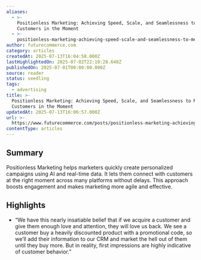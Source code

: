 ```yaml
---
aliases:
  - >-
    Positionless Marketing: Achieving Speed, Scale, and Seamlessness to Meet
    Customers in the Moment
  - >-
    positionless-marketing-achieving-speed-scale-and-seamlessness-to-meet-customers-in-the-moment
author: futurecommerce.com
category: articles
createdAt: 2025-07-13T16:04:58.000Z
lastHighlightedOn: 2025-07-02T22:10:28.648Z
publishedOn: 2025-07-01T00:00:00.000Z
source: reader
status: seedling
tags:
  - advertising
title: >-
  Positionless Marketing: Achieving Speed, Scale, and Seamlessness to Meet
  Customers in the Moment
updatedAt: 2025-07-13T16:06:57.000Z
url: >-
  https://www.futurecommerce.com/posts/positionless-marketing-achieving-speed-scale-and-seamlessness-to-meet-customers-in-the-moment?utm_source=FC+Insider&utm_campaign=8c4788f732-EMAIL_CAMPAIGN_2025_06_30_INSIDERS&utm_medium=email&utm_term=0_-8c4788f732-450194598&mc_cid=8c4788f732&mc_eid=2d0299bab1
contentType: articles
---
```

## Summary

Positionless Marketing helps marketers quickly create personalized campaigns using AI and real-time data. It lets them connect with customers at the right moment across many platforms without delays. This approach boosts engagement and makes marketing more agile and effective.

## Highlights

- “We have this nearly insatiable belief that if we acquire a customer and give them enough love and attention, they will love us back. We see a customer buy a heavily discounted product with a promotional code, so we’ll add their information to our CRM and market the hell out of them until they buy more. But in reality, first impressions are highly indicative of customer behavior.”
